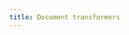 ```yaml
---
title: Document transformers
---
```

<Columns cols={3}>
  <Card
    title="html-to-text"
    icon="link"
    href="/oss/js-integrations/document_transformers/html-to-text"
    arrow="true"
    cta="View guide"
  >
  </Card>
  <Card
    title="mozilla/readability"
    icon="link"
    href="/oss/js-integrations/document_transformers/mozilla_readability"
    arrow="true"
    cta="View guide"
  >
  </Card>
  <Card
    title="OpenAI functions metadata tagger"
    icon="link"
    href="/oss/js-integrations/document_transformers/openai_metadata_tagger"
    arrow="true"
    cta="View guide"
  >
  </Card>
</Columns>